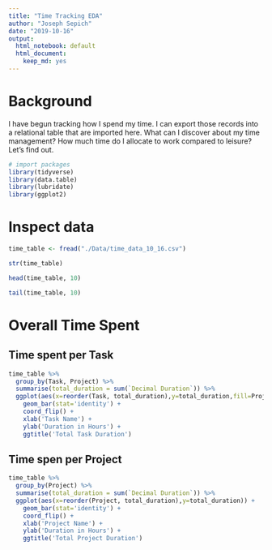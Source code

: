 ```yaml
---
title: "Time Tracking EDA"
author: "Joseph Sepich"
date: "2019-10-16"
output: 
  html_notebook: default
  html_document:
    keep_md: yes
---
```


# Background

I have begun tracking how I spend my time. I can export those records into a relational table that are imported here. What can I discover about my time management? How much time do I allocate to work compared to leisure? Let's find out.

```r
# import packages
library(tidyverse)
library(data.table)
library(lubridate)
library(ggplot2)
```

# Inspect data

```r
time_table <- fread("./Data/time_data_10_16.csv")
```

```r
str(time_table)
```

```r
head(time_table, 10)
```

```r
tail(time_table, 10)
```

# Overall Time Spent


## Time spent per Task

```r
time_table %>%
  group_by(Task, Project) %>%
  summarise(total_duration = sum(`Decimal Duration`)) %>%
  ggplot(aes(x=reorder(Task, total_duration),y=total_duration,fill=Project)) +
    geom_bar(stat='identity') +
    coord_flip() +
    xlab('Task Name') +
    ylab('Duration in Hours') +
    ggtitle('Total Task Duration')
```

## Time spen per Project

```r
time_table %>%
  group_by(Project) %>%
  summarise(total_duration = sum(`Decimal Duration`)) %>%
  ggplot(aes(x=reorder(Project, total_duration),y=total_duration)) +
    geom_bar(stat='identity') +
    coord_flip() +
    xlab('Project Name') +
    ylab('Duration in Hours') +
    ggtitle('Total Project Duration')
```















